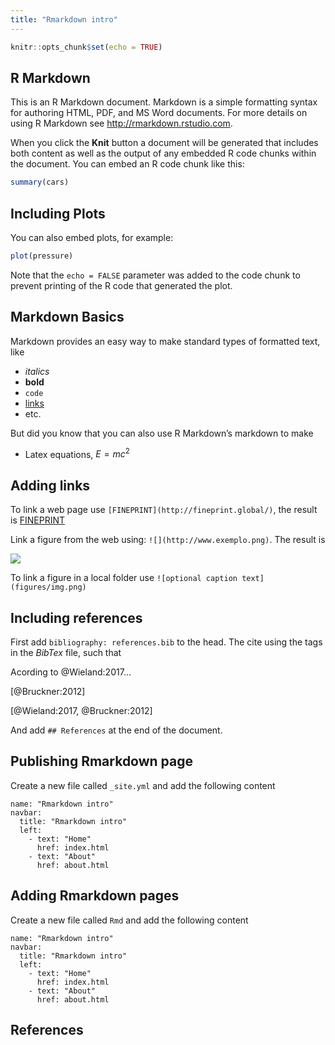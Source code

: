 ```yaml
---
title: "Rmarkdown intro"
---
```







```r
knitr::opts_chunk$set(echo = TRUE)
```






## R Markdown

This is an R Markdown document. Markdown is a simple formatting syntax for authoring HTML, PDF, and MS Word documents. For more details on using R Markdown see <http://rmarkdown.rstudio.com>.

When you click the **Knit** button a document will be generated that includes both content as well as the output of any embedded R code chunks within the document. You can embed an R code chunk like this:

```r
summary(cars)
```






## Including Plots

You can also embed plots, for example:

```r
plot(pressure)
```

Note that the `echo = FALSE` parameter was added to the code chunk to prevent printing of the R code that generated the plot. 





## Markdown Basics

Markdown provides an easy way to make standard types of formatted text, like

- *italics*
- **bold**
- `code`
- [links](rmarkdown.rstudio.com)
- etc.

But did you know that you can also use R Markdown's markdown to make

- Latex equations, $E = mc^{2}$






## Adding links 

To link a web page use `[FINEPRINT](http://fineprint.global/)`, the result is [FINEPRINT](http://fineprint.global/)

Link a figure from the web using: `![](http://www.exemplo.png)`. The result is 

![](http://www.fineprint.global/wp-content/uploads/2017/10/fineprint_w_erc.png)

To link a figure in a local folder use `![optional caption text](figures/img.png)`












## Including references


First add `bibliography: references.bib` to the head. The cite using the tags in the *BibTex* file, such that

Acording to @Wieland:2017...

[@Bruckner:2012]

[@Wieland:2017, @Bruckner:2012]

And add `## References` at the end of the document.








## Publishing Rmarkdown page

Create a new file called `_site.yml` and add the following content

```{}
name: "Rmarkdown intro"
navbar:
  title: "Rmarkdown intro"
  left:
    - text: "Home"
      href: index.html
    - text: "About"
      href: about.html
```






## Adding Rmarkdown pages

Create a new file called `Rmd` and add the following content

```{}
name: "Rmarkdown intro"
navbar:
  title: "Rmarkdown intro"
  left:
    - text: "Home"
      href: index.html
    - text: "About"
      href: about.html
```







## References

